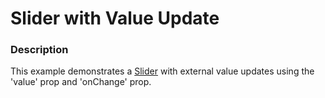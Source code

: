 
# Slider with Value Update

### Description

This example demonstrates a [Slider](/components/cerner-terra-framework-docs/slider/about) with external value updates using the 'value' prop and 'onChange' prop.

<SliderWithValueUpdate />